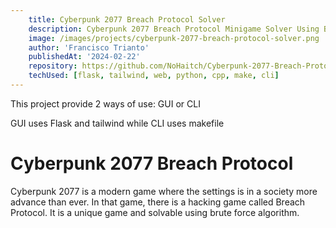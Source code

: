 ```yaml
---
    title: Cyberpunk 2077 Breach Protocol Solver
    description: Cyberpunk 2077 Breach Protocol Minigame Solver Using Brute Force Algorithm in Cpp.
    image: /images/projects/cyberpunk-2077-breach-protocol-solver.png
    author: 'Francisco Trianto'
    publishedAt: '2024-02-22'
    repository: https://github.com/NoHaitch/Cyberpunk-2077-Breach-Protocol-Solver
    techUsed: [flask, tailwind, web, python, cpp, make, cli]
---
```


This project provide 2 ways of use: GUI or CLI

GUI uses Flask and tailwind while CLI uses makefile

# Cyberpunk 2077 Breach Protocol

Cyberpunk 2077 is a modern game where the settings is in a society more advance than ever.
In that game, there is a hacking game called Breach Protocol. It is a unique game and solvable using brute force algorithm.